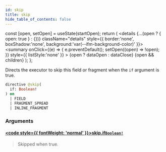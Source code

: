 ```yaml
---
id: skip
title: skip
hide_table_of_contents: false
---
```







  const [open, setOpen] = useState(startOpen);
  return (
    <details {...(open ? { open: true } : {})} className="details" style={{ border:'none', boxShadow:'none', background:'var(--ifm-background-color)' }}>
      <summary
        onClick={(e) => {
          e.preventDefault();
          setOpen((open) => !open);
        }}
        style={{ listStyle:'none' }}
      >
      {open ? dataOpen : dataClose}
      </summary>
      {open && children}
    </details>
  );
};








Directs the executor to skip this field or fragment when the `if` argument is true.


```graphql
directive @skip(
  if: Boolean!
) on 
  | FIELD
  | FRAGMENT_SPREAD
  | INLINE_FRAGMENT
```




### Arguments

#### [<code style={{ fontWeight: 'normal' }}>skip.<b>if</b></code>](#)<Bullet />[`Boolean!`](/docs/graphql-reference/scalars/boolean) <Badge class="badge badge--secondary" text="non-null"/> <Badge class="badge badge--secondary" text="scalar"/> 
> 
> 
> Skipped when true.
> 



